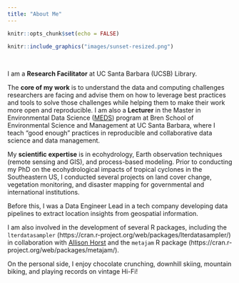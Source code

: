 ```yaml
---
title: "About Me"
---
```


```r
knitr::opts_chunk$set(echo = FALSE)
```

```r
knitr::include_graphics("images/sunset-resized.png")
```

<br> 

I am a **Research Facilitator** at UC Santa Barbara (UCSB) Library. 

The **core of my work** is to understand the data and computing challenges researchers are facing and advise them on how to leverage best practices and tools to solve those challenges while helping them to make their work more open and reproducible. I am also a  **Lecturer**  in the Master in Environmental Data Science ([MEDS](https://bren.ucsb.edu/masters-programs/master-environmental-data-science)) program at Bren School of Environmental Science and Management at UC Santa Barbara, where I teach "good enough" practices in reproducible and collaborative data science and data management.

My **scientific expertise** is in ecohydrology, Earth observation techniques (remote sensing and GIS), and process-based modeling. Prior to conducting my PhD on the ecohydrological impacts of tropical cyclones in the Southeastern US, I conducted several projects on land cover change, vegetation monitoring, and disaster mapping for governmental and international institutions.

Before this, I was a Data Engineer Lead in a tech company developing data pipelines to extract location insights from geospatial information.

I am also involved in the development of several R packages, including the `lterdatasampler` (https://cran.r-project.org/web/packages/lterdatasampler/) in collaboration with [Allison Horst](https://github.com/allisonhorst) and the `metajam` R package (https://cran.r-project.org/web/packages/metajam/).

On the personal side, I enjoy chocolate crunching, downhill skiing, mountain biking, and playing records on vintage Hi-Fi!
